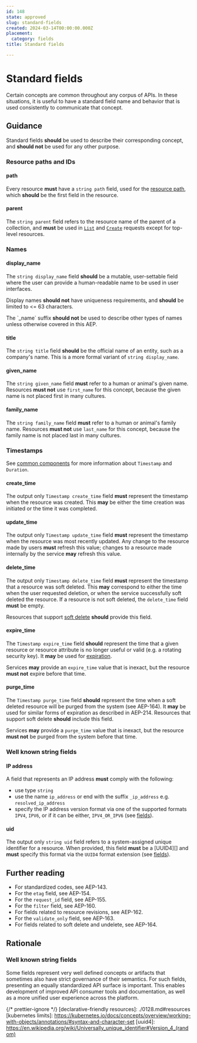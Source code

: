 ```yaml
---
id: 148
state: approved
slug: standard-fields
created: 2024-03-14T00:00:00.000Z
placement:
  category: fields
title: Standard fields

--- 
```


# Standard fields

Certain concepts are common throughout any corpus of APIs. In these situations,
it is useful to have a standard field name and behavior that is used
consistently to communicate that concept.

## Guidance

Standard fields <b class="font-extrabold	text-yellow-700">should</b> be used to describe their corresponding concept, and
<b class="font-extrabold	text-yellow-700">should not</b> be used for any other purpose.

### Resource paths and IDs

#### path

Every resource <b class="font-extrabold	text-red-700">must</b> have a `string path` field, used for the
[resource path](/resource-paths), which <b class="font-extrabold	text-yellow-700">should</b> be the first field in the
resource.

#### parent

The `string parent` field refers to the resource name of the parent of a
collection, and <b class="font-extrabold	text-red-700">must</b> be used in [`List`](/list) and [`Create`](/create)
requests except for top-level resources.

### Names

#### display_name

The `string display_name` field <b class="font-extrabold	text-yellow-700">should</b> be a mutable, user-settable field
where the user can provide a human-readable name to be used in user interfaces.

Display names <b class="font-extrabold	text-yellow-700">should not</b> have uniqueness requirements, and <b class="font-extrabold	text-yellow-700">should</b> be
limited to \<= 63 characters.

<Aside type="note" title="Note">
  The `_name` suffix <b class="font-extrabold	text-yellow-700">should not</b> be used to describe other types of
  names unless otherwise covered in this AEP.
</Aside>

#### title

The `string title` field <b class="font-extrabold	text-yellow-700">should</b> be the official name of an entity, such as
a company's name. This is a more formal variant of `string display_name`.

#### given_name

The `string given_name` field <b class="font-extrabold	text-red-700">must</b> refer to a human or animal's given name.
Resources <b class="font-extrabold	text-red-700">must not</b> use `first_name` for this concept, because the given
name is not placed first in many cultures.

#### family_name

The `string family_name` field <b class="font-extrabold	text-red-700">must</b> refer to a human or animal's family
name. Resources <b class="font-extrabold	text-red-700">must not</b> use `last_name` for this concept, because the
family name is not placed last in many cultures.

### Timestamps

See [common components](/common-components) for more information about `Timestamp` and
`Duration`.

#### create_time

The output only `Timestamp create_time` field <b class="font-extrabold	text-red-700">must</b> represent the timestamp
when the resource was created. This <b class="font-extrabold text-green-700">may</b> be either the time creation was
initiated or the time it was completed.

#### update_time

The output only `Timestamp update_time` field <b class="font-extrabold	text-red-700">must</b> represent the timestamp
when the resource was most recently updated. Any change to the resource made by
users <b class="font-extrabold	text-red-700">must</b> refresh this value; changes to a resource made internally by the
service <b class="font-extrabold text-green-700">may</b> refresh this value.

#### delete_time

The output only `Timestamp delete_time` field <b class="font-extrabold	text-red-700">must</b> represent the timestamp
that a resource was soft deleted. This <b class="font-extrabold text-green-700">may</b> correspond to either the time
when the user requested deletion, or when the service successfully soft deleted
the resource. If a resource is not soft deleted, the `delete_time` field
<b class="font-extrabold	text-red-700">must</b> be empty.

Resources that support [soft delete](/soft-delete) <b class="font-extrabold	text-yellow-700">should</b> provide this field.

#### expire_time

The `Timestamp expire_time` field <b class="font-extrabold	text-yellow-700">should</b> represent the time that a given
resource or resource attribute is no longer useful or valid (e.g. a rotating
security key). It <b class="font-extrabold text-green-700">may</b> be used for [expiration](/resource-expiration).

Services <b class="font-extrabold text-green-700">may</b> provide an `expire_time` value that is inexact, but the
resource <b class="font-extrabold	text-red-700">must not</b> expire before that time.

#### purge_time

The `Timestamp purge_time` field <b class="font-extrabold	text-yellow-700">should</b> represent the time when a soft
deleted resource will be purged from the system (see AEP-164). It <b class="font-extrabold text-green-700">may</b> be
used for similar forms of expiration as described in AEP-214. Resources that
support soft delete <b class="font-extrabold	text-yellow-700">should</b> include this field.

Services <b class="font-extrabold text-green-700">may</b> provide a `purge_time` value that is inexact, but the resource
<b class="font-extrabold	text-red-700">must not</b> be purged from the system before that time.

### Well known string fields

#### IP address

A field that represents an IP address <b class="font-extrabold	text-red-700">must</b> comply with the following:

- use type `string`
- use the name `ip_address` or end with the suffix `_ip_address` e.g.
  `resolved_ip_address`
- specify the IP address version format via one of the supported formats
  `IPV4`, `IPV6`, or if it can be either, `IPV4_OR_IPV6` (see [fields](/fields)).

#### uid

The output only `string uid` field refers to a system-assigned unique
identifier for a resource. When provided, this field <b class="font-extrabold	text-red-700">must</b> be a [UUID4][]
and <b class="font-extrabold	text-red-700">must</b> specify this format via the `UUID4` format extension (see
[fields](/fields)).

## Further reading

- For standardized codes, see AEP-143.
- For the `etag` field, see AEP-154.
- For the `request_id` field, see AEP-155.
- For the `filter` field, see AEP-160.
- For fields related to resource revisions, see AEP-162.
- For the `validate_only` field, see AEP-163.
- For fields related to soft delete and undelete, see AEP-164.

## Rationale

### Well known string fields

Some fields represent very well defined concepts or artifacts that sometimes
also have strict governance of their semantics. For such fields, presenting an
equally standardized API surface is important. This enables development of
improved API consumer tools and documentation, as well as a more unified user
experience across the platform.

{/* prettier-ignore  */}
[declarative-friendly resources]: ./0128.md#resources
[kubernetes limits]:
  https://kubernetes.io/docs/concepts/overview/working-with-objects/annotations/#syntax-and-character-set
[uuid4]:
  https://en.wikipedia.org/wiki/Universally_unique_identifier#Version_4_(random)
